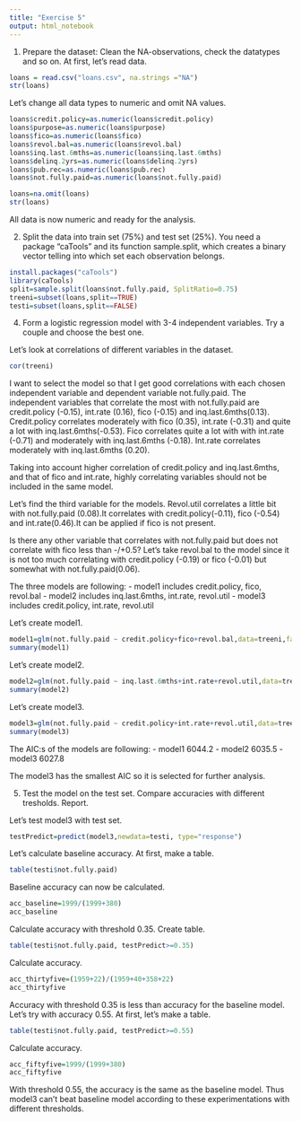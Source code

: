 ```yaml
---
title: "Exercise 5"
output: html_notebook
---
```


1. Prepare the dataset: Clean the NA-observations, check the datatypes and so on. At first, let's read data.
```r
loans = read.csv("loans.csv", na.strings ="NA")
str(loans)
```
Let's change all data types to numeric and omit NA values.
```r
loans$credit.policy=as.numeric(loans$credit.policy)
loans$purpose=as.numeric(loans$purpose)
loans$fico=as.numeric(loans$fico)
loans$revol.bal=as.numeric(loans$revol.bal)
loans$inq.last.6mths=as.numeric(loans$inq.last.6mths)
loans$delinq.2yrs=as.numeric(loans$delinq.2yrs)
loans$pub.rec=as.numeric(loans$pub.rec)
loans$not.fully.paid=as.numeric(loans$not.fully.paid)

loans=na.omit(loans)
str(loans)
```
All data is now numeric and ready for the analysis.

2. Split the data into train set (75%) and test set (25%). You need a package “caTools” and its function sample.split, which creates a binary vector telling into which set each observation belongs.
```r
install.packages("caTools")
library(caTools)
split=sample.split(loans$not.fully.paid, SplitRatio=0.75)
treeni=subset(loans,split==TRUE)
testi=subset(loans,split==FALSE)
```
4. Form a logistic regression model with 3-4 independent variables. Try a couple and choose the best one.

Let's look at correlations of different variables in the dataset.
```r
cor(treeni)
```
I want to select the model so that I get good correlations with each chosen independent variable and dependent variable not.fully.paid. The independent variables that correlate the most with not.fully.paid are credit.policy (-0.15), int.rate (0.16), fico (-0.15) and inq.last.6mths(0.13). Credit.policy correlates moderately with fico (0.35), int.rate (-0.31) and quite a lot with inq.last.6mths(-0.53). Fico correlates quite a lot with with int.rate (-0.71) and moderately with inq.last.6mths (-0.18). Int.rate correlates moderately with inq.last.6mths (0.20). 

Taking into account higher correlation of credit.policy and inq.last.6mths, and that of fico and int.rate, highly correlating variables should not be included in the same model.

Let's find the third variable for the models. Revol.util correlates a little bit with not.fully.paid (0.08).It correlates with credit.policy(-0.11), fico (-0.54) and int.rate(0.46).It can be applied if fico is not present. 

Is there any other variable that correlates with not.fully.paid but does not correlate with fico less than -/+0.5? Let's take revol.bal to the model since it is not too much correlating with credit.policy (-0.19) or fico (-0.01) but somewhat with not.fully.paid(0.06). 

The three models are following:
- model1 includes credit.policy, fico, revol.bal
- model2 includes inq.last.6mths, int.rate, revol.util
- model3 includes credit.policy, int.rate, revol.util

Let's create model1.
```r
model1=glm(not.fully.paid ~ credit.policy+fico+revol.bal,data=treeni,family=binomial)
summary(model1)
```
Let's create model2.
```r
model2=glm(not.fully.paid ~ inq.last.6mths+int.rate+revol.util,data=treeni,family=binomial)
summary(model2)
```
Let's create model3.
```r
model3=glm(not.fully.paid ~ credit.policy+int.rate+revol.util,data=treeni,family=binomial)
summary(model3)
```
The AIC:s of the models are following:
- model1 6044.2
- model2 6035.5
- model3 6027.8

The model3 has the smallest AIC so it is selected for further analysis.

5. Test the model on the test set. Compare accuracies with different tresholds. Report.

Let's test model3 with test set.
```r
testPredict=predict(model3,newdata=testi, type="response")
```
Let's calculate baseline accuracy. At first, make a table.
```r
table(testi$not.fully.paid)
```
Baseline accuracy can now be calculated.

```r
acc_baseline=1999/(1999+380)
acc_baseline
```
Calculate accuracy with threshold 0.35. Create table.
```r
table(testi$not.fully.paid, testPredict>=0.35)
```
Calculate accuracy.
```r
acc_thirtyfive=(1959+22)/(1959+40+358+22)
acc_thirtyfive
```
Accuracy with threshold 0.35 is less than accuracy for the baseline model. Let's try with accuracy 0.55. At first, let's make a table.
```r
table(testi$not.fully.paid, testPredict>=0.55)
```
Calculate accuracy.
```r
acc_fiftyfive=1999/(1999+380)
acc_fiftyfive
```
With threshold 0.55, the accuracy is the same as the baseline model. Thus model3 can't beat baseline model according to these experimentations with different thresholds.

